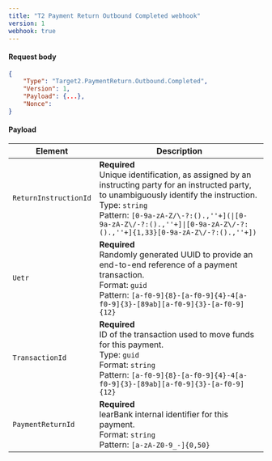 ```yaml
---
title: "T2 Payment Return Outbound Completed webhook"
version: 1
webhook: true
---
```


#### Request body

```json
{
    "Type": "Target2.PaymentReturn.Outbound.Completed",
    "Version": 1,                                                         
    "Payload": {...},
    "Nonce":
}
```

#### Payload
| Element                    | Description                |
|----------------------------|----------------------------|
| `ReturnInstructionId` |**Required**<br /> Unique identification, as assigned by an instructing party for an instructed party, to unambiguously identify the instruction.<br/>Type: `string`<br/>Pattern: `[0-9a-zA-Z/\-?:().,''+](\|[0-9a-zA-Z\/-?:().,''+]\|[0-9a-zA-Z\/-?:().,''+]{1,33}[0-9a-zA-Z\/-?:().,''+])`|
| `Uetr`          |**Required**<br /> Randomly generated UUID to provide an end-to-end reference of a payment transaction.<br/>Format: `guid`<br/> Pattern: `[a-f0-9]{8}-[a-f0-9]{4}-4[a-f0-9]{3}-[89ab][a-f0-9]{3}-[a-f0-9]{12}`   |
| `TransactionId` |**Required**<br /> ID of the transaction used to move funds for this payment.<br/>Type: `guid`<br/>Format: `string`<br/>Pattern: `[a-f0-9]{8}-[a-f0-9]{4}-4[a-f0-9]{3}-[89ab][a-f0-9]{3}-[a-f0-9]{12}`  |
| `PaymentReturnId`     |**Required**<br /> learBank internal identifier for this payment.<br/>Format: `string`<br/>Pattern: `[a-zA-Z0-9_-]{0,50}` |
